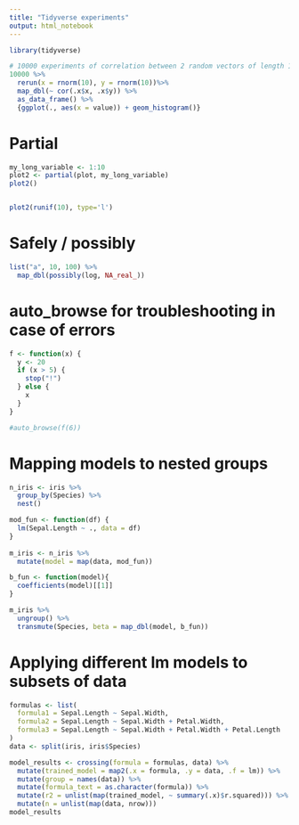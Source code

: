 ```yaml
---
title: "Tidyverse experiments"
output: html_notebook
---
```



```r
library(tidyverse)
```



```r
# 10000 experiments of correlation between 2 random vectors of length 10
10000 %>%
  rerun(x = rnorm(10), y = rnorm(10))%>%
  map_dbl(~ cor(.x$x, .x$y)) %>% 
  as_data_frame() %>% 
  {ggplot(., aes(x = value)) + geom_histogram()}
```


# Partial

```r
my_long_variable <- 1:10
plot2 <- partial(plot, my_long_variable)
plot2()


plot2(runif(10), type='l')
```


# Safely / possibly

```r
list("a", 10, 100) %>%
  map_dbl(possibly(log, NA_real_))
```



# auto_browse for troubleshooting in case of errors

```r
f <- function(x) {
  y <- 20
  if (x > 5) {
    stop("!")
  } else {
    x
  }
}

#auto_browse(f(6))
```


# Mapping models to nested groups

```r
n_iris <- iris %>% 
  group_by(Species) %>% 
  nest()

mod_fun <- function(df) {
  lm(Sepal.Length ~ ., data = df)
}
  
m_iris <- n_iris %>% 
  mutate(model = map(data, mod_fun))

b_fun <- function(model){
  coefficients(model)[[1]]
}

m_iris %>% 
  ungroup() %>% 
  transmute(Species, beta = map_dbl(model, b_fun))
```




# Applying different lm models to subsets of data

```r
formulas <- list(
  formula1 = Sepal.Length ~ Sepal.Width,
  formula2 = Sepal.Length ~ Sepal.Width + Petal.Width,
  formula3 = Sepal.Length ~ Sepal.Width + Petal.Width + Petal.Length
)
data <- split(iris, iris$Species)

model_results <- crossing(formula = formulas, data) %>% 
  mutate(trained_model = map2(.x = formula, .y = data, .f = lm)) %>% 
  mutate(group = names(data)) %>% 
  mutate(formula_text = as.character(formula)) %>% 
  mutate(r2 = unlist(map(trained_model, ~ summary(.x)$r.squared))) %>% 
  mutate(n = unlist(map(data, nrow)))
model_results
```



